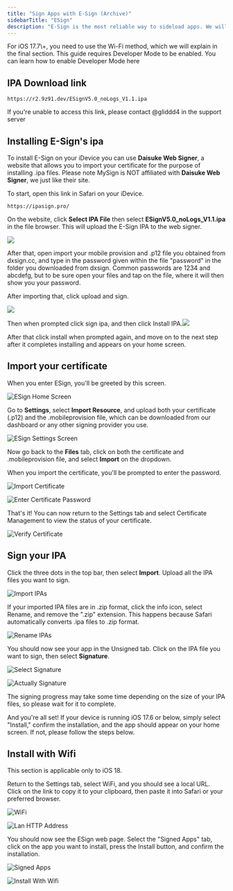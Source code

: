 ```yaml
---
title: "Sign Apps with E-Sign (Archive)"
sidebarTitle: "ESign"
description: "E-Sign is the most reliable way to sideload apps. We will provide a download link for a No-Logs version of E-Sign so you can get started right away."
---
```


<Note>
  For iOS 17.7\+, you need to use the Wi-Fi method, which we will
  explain in the final section.
</Note>

<Warning>
  This guide requires Developer Mode to be enabled. You can learn how to enable Developer Mode here
</Warning>

## IPA Download link

```
https://r2.9z91.dev/ESignV5.0_noLogs_V1.1.ipa
```

<Info>
  If you're unable to access this link, please contact @gliddd4 in the support server
</Info>

## Installing E-Sign's ipa

To install E-Sign on your iDevice you can use **Daisuke Web Signer**, a website that allows you to import your certificate for the purpose of installing .ipa files. Please note MySign is NOT affiliated with **Daisuke Web Signer**, we just like their site.

To start, open this link in Safari on your iDevice.

```
https://ipasign.pro/
```

On the website, click **Select IPA File** then select **ESignV5.0_noLogs_V1.1.ipa** in the file browser. This will upload the E-Sign IPA to the web signer.

![](/choosefile.png)

After that, open import your mobile provision and .p12 file you obtained from dxsign.cc, and type in the password given within the file "password" in the folder you downloaded from dxsign. Common passwords are 1234 and abcdefg, but to be sure open your files and tap on the file, where it will then show you your password.

After importing that, click upload and sign.

![](/uploadandsign.png)

Then when prompted click sign ipa, and then click Install IPA.![](/install.png)

After that click install when prompted again, and move on to the next step after it completes installing and appears on your home screen.

## Import your certificate

When you enter ESign, you'll be greeted by this screen.

![ESign Home Screen](/images/esign/home_screen.png)

Go to **Settings**, select **Import Resource**, and upload both your certificate (.p12) and the .mobileprovision file, which can be downloaded from our dashboard or any other signing provider you use.

![ESign Settings Screen](/images/esign/settings_screen.jpeg)

Now go back to the **Files** tab, click on both the certificate and .mobileprovision file, and select **Import** on the dropdown.

<Info>
  When you import the certificate, you'll be prompted to enter the password.
</Info>

![Import Certificate](/images/esign/import_certificate.jpeg)

![Enter Certificate Password](/images/esign/certificate_password.jpeg)

That's it\! You can now return to the Settings tab and select Certificate Management to view the status of your certificate.

![Verify Certificate](/images/esign/verify_certificate.jpeg)

## Sign your IPA

Click the three dots in the top bar, then select **Import**. Upload all the IPA files you want to sign.

![Import IPAs](/images/esign/import.jpeg)

If your imported IPA files are in .zip format, click the info icon, select Rename, and remove the ".zip" extension. This happens because Safari automatically converts .ipa files to .zip format.

![Rename IPAs](/images/esign/rename_ipa.jpeg)

You should now see your app in the Unsigned tab. Click on the IPA file you want to sign, then select **Signature**.

![Select Signature](/images/esign/select_signature.jpeg)

![Actually Signature](/images/esign/signature.jpeg)

The signing progress may take some time depending on the size of your IPA files, so please wait for it to complete.

And you're all set\! If your device is running iOS 17.6 or below, simply select "Install," confirm the installation, and the app should appear on your home screen. If not, please follow the steps below.

## Install with Wifi

<Warning>
  This section is applicable only to iOS 18.
</Warning>

Return to the Settings tab, select WiFi, and you should see a local URL. Click on the link to copy it to your clipboard, then paste it into Safari or your preferred browser.

![WiFi](/images/esign/WiFi.jpeg)

![Lan HTTP Address](/images/esign/lan_address.jpeg)

You should now see the ESign web page. Select the "Signed Apps" tab, click on the app you want to install, press the Install button, and confirm the installation.

![Signed Apps](/images/esign/signed_apps.jpeg)

![Install With Wifi](/images/esign/install_with_wifi.jpeg)